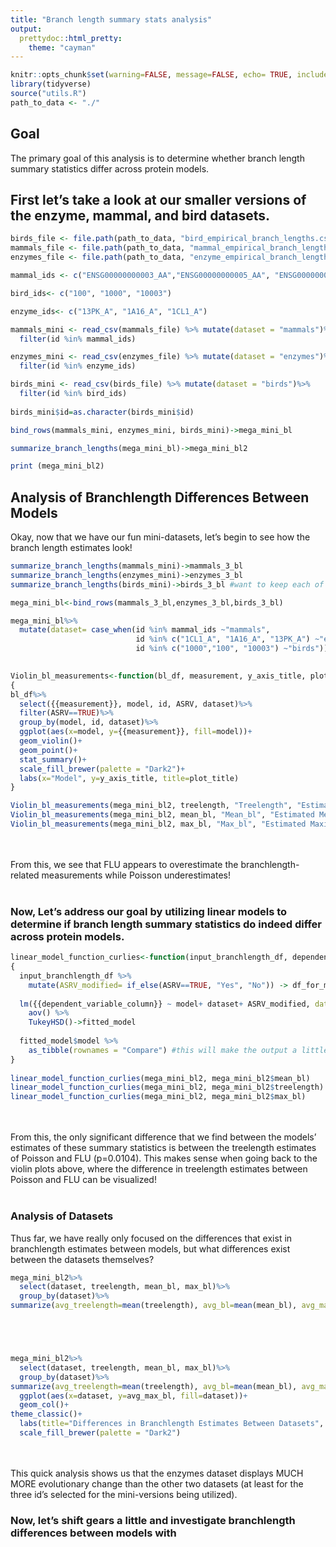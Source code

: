 ```yaml
---
title: "Branch length summary stats analysis"
output: 
  prettydoc::html_pretty:
    theme: "cayman"
---
```


```r
knitr::opts_chunk$set(warning=FALSE, message=FALSE, echo= TRUE, include = TRUE)
library(tidyverse)
source("utils.R")
path_to_data <- "./"
```

## Goal
The primary goal of this analysis is to determine whether branch length summary statistics differ across protein models.

## First let's take a look at our smaller versions of the enzyme, mammal, and bird datasets.

```r


birds_file <- file.path(path_to_data, "bird_empirical_branch_lengths.csv")
mammals_file <- file.path(path_to_data, "mammal_empirical_branch_lengths.csv")
enzymes_file <- file.path(path_to_data, "enzyme_empirical_branch_lengths.csv")

mammal_ids <- c("ENSG00000000003_AA","ENSG00000000005_AA", "ENSG00000000457_AA")

bird_ids<- c("100", "1000", "10003")

enzyme_ids<- c("13PK_A", "1A16_A", "1CL1_A")

mammals_mini <- read_csv(mammals_file) %>% mutate(dataset = "mammals")%>%
  filter(id %in% mammal_ids)

enzymes_mini <- read_csv(enzymes_file) %>% mutate(dataset = "enzymes")%>%
  filter(id %in% enzyme_ids)

birds_mini <- read_csv(birds_file) %>% mutate(dataset = "birds")%>%
  filter(id %in% bird_ids)
 
birds_mini$id=as.character(birds_mini$id)

bind_rows(mammals_mini, enzymes_mini, birds_mini)->mega_mini_bl

summarize_branch_lengths(mega_mini_bl)->mega_mini_bl2

print (mega_mini_bl2)
```

## Analysis of Branchlength Differences Between Models 
Okay, now that we have our fun mini-datasets, let's begin to see how the branch length estimates look!

```r
summarize_branch_lengths(mammals_mini)->mammals_3_bl
summarize_branch_lengths(enzymes_mini)->enzymes_3_bl
summarize_branch_lengths(birds_mini)->birds_3_bl #want to keep each of these seperate just in case they are useful in the future

mega_mini_bl<-bind_rows(mammals_3_bl,enzymes_3_bl,birds_3_bl)

mega_mini_bl%>%
  mutate(dataset= case_when(id %in% mammal_ids ~"mammals",
                            id %in% c("1CL1_A", "1A16_A", "13PK_A") ~"enzymes",
                            id %in% c("1000","100", "10003") ~"birds"))-> mega_mini_bl2
   

```


```r

Violin_bl_measurements<-function(bl_df, measurement, y_axis_title, plot_title)
{
bl_df%>%
  select({{measurement}}, model, id, ASRV, dataset)%>%
  filter(ASRV==TRUE)%>%
  group_by(model, id, dataset)%>%
  ggplot(aes(x=model, y={{measurement}}, fill=model))+
  geom_violin()+
  geom_point()+
  stat_summary()+
  scale_fill_brewer(palette = "Dark2")+
  labs(x="Model", y=y_axis_title, title=plot_title)
}

```

```r


Violin_bl_measurements(mega_mini_bl2, treelength, "Treelength", "Estimated Treelengths for Selected Id's")
Violin_bl_measurements(mega_mini_bl2, mean_bl, "Mean_bl", "Estimated Mean Branchlengths for Selected Id's")
Violin_bl_measurements(mega_mini_bl2, max_bl, "Max_bl", "Estimated Maximum Branchlengths for Selected Id's")

```
<br><br>
From this, we see that FLU appears to overestimate the branchlength-related measurements while Poisson underestimates!
<br><br>

### Now, Let's address our goal by utilizing linear models to determine if branch length summary statistics do indeed differ across protein models.

```r
linear_model_function_curlies<-function(input_branchlength_df, dependent_variable_column)
{
  input_branchlength_df %>%
    mutate(ASRV_modified= if_else(ASRV==TRUE, "Yes", "No")) -> df_for_modeling #need to make ASRV non-boolean
  
  lm({{dependent_variable_column}} ~ model+ dataset+ ASRV_modified, data= df_for_modeling) %>% #since we are referring to a column,we need to use curlies
    aov() %>%
    TukeyHSD()->fitted_model
  
  fitted_model$model %>% 
    as_tibble(rownames = "Compare") #this will make the output a little nicer
}
  
linear_model_function_curlies(mega_mini_bl2, mega_mini_bl2$mean_bl)
linear_model_function_curlies(mega_mini_bl2, mega_mini_bl2$treelength)
linear_model_function_curlies(mega_mini_bl2, mega_mini_bl2$max_bl)
```
<br><br>
From this, the only significant difference that we find between the models' estimates of these summary statistics is between the treelength estimates of Poisson and FLU (p=0.0104). This makes sense when going back to the violin plots above, where the difference in treelength estimates between Poisson and FLU can be visualized!
<br><br>

### Analysis of Datasets
Thus far, we have really only focused on the differences that exist in branchlength estimates between models, but what differences exist between the datasets themselves?

```r

mega_mini_bl2%>%
  select(dataset, treelength, mean_bl, max_bl)%>%
  group_by(dataset)%>%
summarize(avg_treelength=mean(treelength), avg_bl=mean(mean_bl), avg_max_bl=mean(max_bl))





mega_mini_bl2%>%
  select(dataset, treelength, mean_bl, max_bl)%>%
  group_by(dataset)%>%
summarize(avg_treelength=mean(treelength), avg_bl=mean(mean_bl), avg_max_bl=mean(max_bl))%>%
  ggplot(aes(x=dataset, y=avg_max_bl, fill=dataset))+
  geom_col()+
theme_classic()+
  labs(title="Differences in Branchlength Estimates Between Datasets", x="Dataset", y="Average Max Branchlength")+
  scale_fill_brewer(palette = "Dark2")

```
<br><br>
This quick analysis shows us that the enzymes dataset displays MUCH MORE evolutionary change than the other two datasets (at least for the three id's selected for the mini-versions being utilized). 

### Now, let's shift gears a little and investigate branchlength differences between models with 
